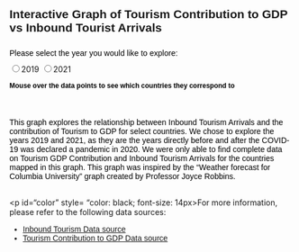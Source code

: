 <h2>
Interactive Graph of Tourism Contribution to GDP vs Inbound Tourist Arrivals
</h2>

<style>
  * {
    font-family: sans-serif;
  }
</style>

<p id="color" style= "color: black; margin-top: 25px; margin-bottom: 10px;">
   Please select the year you would like to explore:</p>
<input type="radio" name="year" value="2019">2019</input>
<input type="radio" name="year" value="2021">2021</input>
<p style="margin-bottom: 10px"></p>

<div id="plot">
</div>

<p id="color" style= "color: black; font-size: 12px; margin-top: 10px; margin-bottom: 10px;">
  **Mouse over the data points to see which countries they correspond to** </p>

<p id="color" style= "color: black; font-size: 14px; margin-top: 50px; margin-bottom: 30px;">
  This graph explores the relationship between Inbound Tourism Arrivals and the contribution of Tourism to GDP for select countries. We chose to explore the years 2019 and 2021, as they are the years directly before and after the COVID-19 was declared a pandemic in 2020. We were only able to find complete data on Tourism GDP Contribution and Inbound Tourism Arrivals for the countries mapped in this graph. This graph was inspired by the "Weather forecast for Columbia University" graph created by Professor Joyce Robbins. </p>
  
<p id="color" style= "color: black; font-size: 14px>For more information, please refer to the following data sources:</p>
<ul>
  <li><a href="https://www.unwto.org/tourism-statistics/key-tourism-statistics" target="_blank">Inbound Tourism Data source</a></li>
  <li><a href="https://www.unwto.org/tourism-statistics/economic-contribution-SDG" target="_blank">Tourism Contribution to GDP Data source</a></li>
</ul>


<script src="https://cdn.jsdelivr.net/npm/d3@7"></script>
<script src="scripts/myscript.js"></script>
